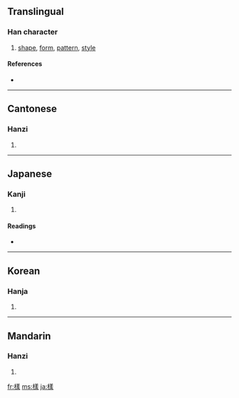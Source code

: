{{also|样|様}}
==Translingual==

===Han character===
{{Han char|rn=75|rad=木|as=11|sn=15|four=4893<sub>2</sub>|canj=木廿土水 (DTGE)}}

# [[shape]], [[form]], [[pattern]], [[style]]

====References====
* {{Han ref|kx=0551.050|dkj=15457|dj=0939.060|hdz=21284.070|uh=6A23|ud=27171|bh=BCCB|bd=48331}}

----

==Cantonese==

===Hanzi===
{{yue-hanzi|jyut=|y=yeung6}}

# {{defn|Cantonese}}

----

==Japanese==

===Kanji===
{{ja-kanji|grade=|rs=木11}}

# {{defn|Japanese}}

====Readings====
* {{ja-readings|on=[[よう]] (yō) < [[やう]] (yau), [[しょう]] (shō)|kun=[[さま]] (sama), [[ざま]] (zama)}}

----

==Korean==

===Hanja===
{{ko-hanja|hangeul=[[양]], [[상]]|eumhun=|rv=yang, sang|mr=yang, sang|y=yang, sang}}

# {{defn|Korean}}

----

==Mandarin==

===Hanzi===
{{cmn-hanzi|sim=样|pin=[[yàng]] ([[yang4]])|wg=yang<sup>4</sup>}}

# {{defn|Mandarin}}

[[fr:樣]]
[[ms:樣]]
[[ja:樣]]